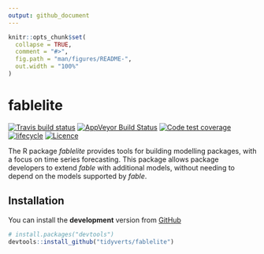 ```yaml
---
output: github_document
---
```


<!-- README.md is generated from README.Rmd. Please edit that file -->

```r
knitr::opts_chunk$set(
  collapse = TRUE,
  comment = "#>",
  fig.path = "man/figures/README-",
  out.width = "100%"
)
```

# fablelite
[![Travis build status](https://travis-ci.org/tidyverts/fablelite.svg?branch=master)](https://travis-ci.org/tidyverts/fablelite)
[![AppVeyor Build Status](https://ci.appveyor.com/api/projects/status/github/tidyverts/fablelite?branch=master&svg=true)](https://ci.appveyor.com/project/tidyverts/fablelite)
[![Code test coverage](https://codecov.io/gh/tidyverts/fablelite/branch/master/graph/badge.svg)](https://codecov.io/gh/tidyverts/fablelite?branch=master)
[![lifecycle](https://img.shields.io/badge/lifecycle-experimental-orange.svg)](https://www.tidyverse.org/lifecycle/#experimental)
[![Licence](https://img.shields.io/badge/licence-GPL--3-blue.svg)](https://www.gnu.org/licenses/gpl-3.0.en.html)

The R package *fablelite* provides tools for building modelling packages, with a focus on time series forecasting. This package allows package developers to extend  *fable* with additional models, without needing to depend on the models supported by *fable*.

## Installation

You can install the **development** version from
[GitHub](https://github.com/tidyverts/fablelite)

```r
# install.packages("devtools")
devtools::install_github("tidyverts/fablelite")
```
